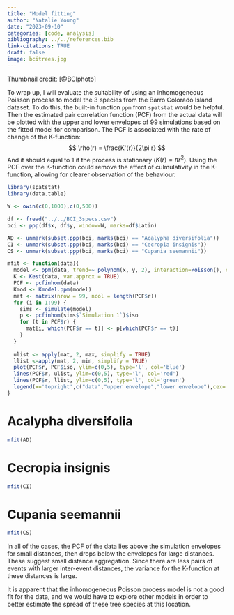 ```yaml
---
title: "Model fitting"
author: "Natalie Young"
date: "2023-09-10"
categories: [code, analysis]
bibliography: ../../references.bib
link-citations: TRUE
draft: false
image: bcitrees.jpg
---
```


Thumbnail credit: [@BCIphoto]

To wrap up, I will evaluate the suitability of using an inhomogeneous Poisson process
to model the 3 species from the Barro Colorado Island dataset. To do this, the built-in
function `ppm` from `spatstat` would be helpful. Then the estimated pair correlation function (PCF) from the actual
data will be plotted with the upper and lower envelopes of 99 simulations based on the
fitted model for comparison. The PCF is associated with the rate of change of the K-function:
$$
\rho(r) = \frac{K'(r)}{2\pi r}
$$
And it should equal to 1 if the process is stationary ($K(r)=\pi r^2$). Using the PCF
over the K-function could remove the effect of culmulativity in the K-function, allowing
for clearer observation of the behaviour.

```r
library(spatstat)
library(data.table)

W <- owin(c(0,1000),c(0,500))

df <- fread("../../BCI_3specs.csv")
bci <- ppp(df$x, df$y, window=W, marks=df$Latin)

AD <- unmark(subset.ppp(bci, marks(bci) == "Acalypha diversifolia"))
CI <- unmark(subset.ppp(bci, marks(bci) == "Cecropia insignis"))
CS <- unmark(subset.ppp(bci, marks(bci) == "Cupania seemannii"))

mfit <- function(data){
  model <- ppm(data, trend=~ polynom(x, y, 2), interaction=Poisson(), correction="isotropic")
  K <- Kest(data, var.approx = TRUE)
  PCF <- pcfinhom(data)
  Kmod <- Kmodel.ppm(model)
  mat <- matrix(nrow = 99, ncol = length(PCF$r))
  for (i in 1:99) {
    sims <- simulate(model)
    p <- pcfinhom(sims$`Simulation 1`)$iso
    for (t in PCF$r) {
      mat[i, which(PCF$r == t)] <- p[which(PCF$r == t)]
    }
  }
  
  ulist <- apply(mat, 2, max, simplify = TRUE)
  llist <-apply(mat, 2, min, simplify = TRUE)
  plot(PCF$r, PCF$iso, ylim=c(0,5), type='l', col='blue')
  lines(PCF$r, ulist, ylim=c(0,5), type='l', col='red')
  lines(PCF$r, llist, ylim=c(0,5), type='l', col='green')
  legend(x='topright',c("data","upper envelope","lower envelope"),cex=.8, col=c("blue", "red", "green"),pch=c(1,2,3))
}
```

# Acalypha diversifolia
```r
mfit(AD)
```

# Cecropia insignis
```r
mfit(CI)
```

# Cupania seemannii
```r
mfit(CS)
```

In all of the cases, the PCF of the data lies above the simulation envelopes for small
distances, then drops below the envelopes for large distances. These suggest small distance
aggregation. Since there are less pairs of events with larger inter-event distances,
the variance for the K-function at these distances is large.

It is apparent that the inhomogeneous Poisson process model is not a good fit for
the data, and we would have to explore other models in order to better estimate
the spread of these tree species at this location.